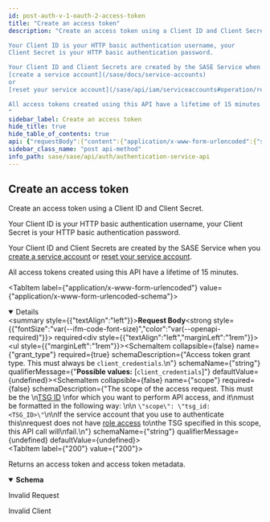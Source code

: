 ```yaml
---
id: post-auth-v-1-oauth-2-access-token
title: "Create an access token"
description: "Create an access token using a Client ID and Client Secret.

Your Client ID is your HTTP basic authentication username, your 
Client Secret is your HTTP basic authentication password.

Your Client ID and Client Secrets are created by the SASE Service when you 
[create a service account](/sase/docs/service-accounts)
or
[reset your service account](/sase/api/iam/serviceaccounts#operation/resetservice_account).

All access tokens created using this API have a lifetime of 15 minutes.
"
sidebar_label: Create an access token
hide_title: true
hide_table_of_contents: true
api: {"requestBody":{"content":{"application/x-www-form-urlencoded":{"schema":{"required":["grant_type"],"properties":{"grant_type":{"description":"Access token grant type. This must always be `client_credentials`.\n","enum":["client_credentials"],"type":"string"},"scope":{"description":"The scope of the access request. This must be the \n[TSG ID](/sase/docs/tenant-service-groups) \nfor which you want to perform API access, and it\nmust be formatted in the following way: \n\n  `\"scope\": \"tsg_id:<TSG_ID>\"`\n\nIf the service account that you use to authenticate this\nrequest does not have [role access](/sase/docs/roles) to\nthe TSG specified in this scope, this API call will\nfail.\n","type":"string"}}}}},"required":true},"tags":["AuthService"],"responses":{"200":{"content":{"application/json":{"schema":{"type":"object","properties":{"access_token":{"description":"The access token issued by the authorization server","type":"string"},"token_type":{"description":"The type of the token issued (default bearer)","type":"string"},"expires_in":{"description":"The lifetime in seconds of the access token.","type":"integer"},"scope":{"description":"The scopes contained in the access token.","type":"string"}}}}},"description":"Returns an access token and access token metadata."},"400":{"description":"Invalid Request"},"401":{"description":"Invalid Client"}},"security":[{"Basic":[]}],"description":"Create an access token using a Client ID and Client Secret.\n\nYour Client ID is your HTTP basic authentication username, your \nClient Secret is your HTTP basic authentication password.\n\nYour Client ID and Client Secrets are created by the SASE Service when you \n[create a service account](/sase/docs/service-accounts)\nor\n[reset your service account](/sase/api/iam/serviceaccounts#operation/resetservice_account).\n\nAll access tokens created using this API have a lifetime of 15 minutes.\n","operationId":"post-auth-v1-oauth2-access_token","method":"post","path":"/auth/v1/oauth2/access_token","servers":[{"url":"https://auth.apps.paloaltonetworks.com"}],"securitySchemes":{"Basic":{"type":"http","scheme":"basic"},"Bearer":{"type":"http","scheme":"bearer"}},"info":{"title":"Authentication Service API","version":"1.0","description":"This service is used to obtain access tokens, and inspect user information\nfound on the access token.\n","contact":{}},"postman":{"name":"Create an access token","description":{"content":"Create an access token using a Client ID and Client Secret.\n\nYour Client ID is your HTTP basic authentication username, your \nClient Secret is your HTTP basic authentication password.\n\nYour Client ID and Client Secrets are created by the SASE Service when you \n[create a service account](/sase/docs/service-accounts)\nor\n[reset your service account](/sase/api/iam/serviceaccounts#operation/resetservice_account).\n\nAll access tokens created using this API have a lifetime of 15 minutes.\n","type":"text/plain"},"url":{"path":["auth","v1","oauth2","access_token"],"host":["{{baseUrl}}"],"query":[],"variable":[]},"header":[{"key":"Content-Type","value":"application/x-www-form-urlencoded"},{"key":"Accept","value":"application/json"}],"method":"POST","body":{"mode":"urlencoded","urlencoded":[]},"auth":{"type":"basic","basic":[{"type":"any","value":"<Basic Auth Username>","key":"username"},{"type":"any","value":"<Basic Auth Password>","key":"password"}]}}}
sidebar_class_name: "post api-method"
info_path: sase/sase/api/auth/authentication-service-api
---
```



## Create an access token



Create an access token using a Client ID and Client Secret.

Your Client ID is your HTTP basic authentication username, your 
Client Secret is your HTTP basic authentication password.

Your Client ID and Client Secrets are created by the SASE Service when you 
[create a service account](/sase/docs/service-accounts)
or
[reset your service account](/sase/api/iam/serviceaccounts#operation/resetservice_account).

All access tokens created using this API have a lifetime of 15 minutes.


<MimeTabs><TabItem label={"application/x-www-form-urlencoded"} value={"application/x-www-form-urlencoded-schema"}><details style={{}} data-collapsed={false} open={true}><summary style={{"textAlign":"left"}}><strong>Request Body</strong><strong style={{"fontSize":"var(--ifm-code-font-size)","color":"var(--openapi-required)"}}> required</strong></summary><div style={{"textAlign":"left","marginLeft":"1rem"}}></div><ul style={{"marginLeft":"1rem"}}><SchemaItem collapsible={false} name={"grant_type"} required={true} schemaDescription={"Access token grant type. This must always be `client_credentials`.\n"} schemaName={"string"} qualifierMessage={"**Possible values:** [`client_credentials`]"} defaultValue={undefined}></SchemaItem><SchemaItem collapsible={false} name={"scope"} required={false} schemaDescription={"The scope of the access request. This must be the \n[TSG ID](/sase/docs/tenant-service-groups) \nfor which you want to perform API access, and it\nmust be formatted in the following way: \n\n  `\"scope\": \"tsg_id:<TSG_ID>\"`\n\nIf the service account that you use to authenticate this\nrequest does not have [role access](/sase/docs/roles) to\nthe TSG specified in this scope, this API call will\nfail.\n"} schemaName={"string"} qualifierMessage={undefined} defaultValue={undefined}></SchemaItem></ul></details></TabItem></MimeTabs><div><ApiTabs><TabItem label={"200"} value={"200"}><div>

Returns an access token and access token metadata.

</div><div><MimeTabs groupId={"mime-type"}><TabItem label={"application/json"} value={"application/json"}><SchemaTabs groupId={"schema-tabs"}><TabItem label={"Schema"} value={"Schema"}><details style={{}} data-collapsed={false} open={true}><summary style={{"textAlign":"left"}}><strong>Schema</strong></summary><div style={{"textAlign":"left","marginLeft":"1rem"}}></div><ul style={{"marginLeft":"1rem"}}><SchemaItem collapsible={false} name={"access_token"} required={false} schemaDescription={"The access token issued by the authorization server"} schemaName={"string"} qualifierMessage={undefined} defaultValue={undefined}></SchemaItem><SchemaItem collapsible={false} name={"token_type"} required={false} schemaDescription={"The type of the token issued (default bearer)"} schemaName={"string"} qualifierMessage={undefined} defaultValue={undefined}></SchemaItem><SchemaItem collapsible={false} name={"expires_in"} required={false} schemaDescription={"The lifetime in seconds of the access token."} schemaName={"integer"} qualifierMessage={undefined} defaultValue={undefined}></SchemaItem><SchemaItem collapsible={false} name={"scope"} required={false} schemaDescription={"The scopes contained in the access token."} schemaName={"string"} qualifierMessage={undefined} defaultValue={undefined}></SchemaItem></ul></details></TabItem><TabItem label={"Example (from schema)"} value={"Example (from schema)"}><ResponseSamples responseExample={"{\n  \"access_token\": \"string\",\n  \"token_type\": \"string\",\n  \"expires_in\": 0,\n  \"scope\": \"string\"\n}"} language={"json"}></ResponseSamples></TabItem></SchemaTabs></TabItem></MimeTabs></div></TabItem><TabItem label={"400"} value={"400"}><div>

Invalid Request

</div><div></div></TabItem><TabItem label={"401"} value={"401"}><div>

Invalid Client

</div><div></div></TabItem></ApiTabs></div>
      